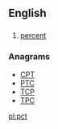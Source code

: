 {{also|PCT}}
==English==

==={{abbreviation-old|en}}===
{{head|en}}

# [[percent]]

===Anagrams===
* [[CPT#English|CPT]] 
* [[PTC#English|PTC]]
* [[TCP#English|TCP]]
* [[TPC#English|TPC]]

[[pl:pct]]